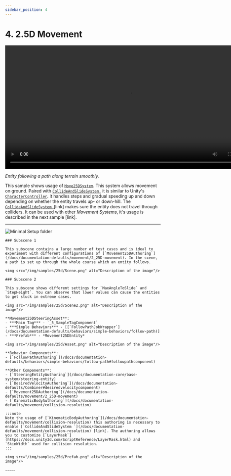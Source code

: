 ```yaml
---
sidebar_position: 4
---
```



# 4. 2.5D Movement

<video controls width="800">
  <source src="/videos/samples/25d/Video.mp4" type="video/mp4" />
  Your browser does not support the video tag.
</video>

*Entity following a path along terrain smoothly.*

This sample shows usage of [`Move25DSystem`](/docs/documentation-defaults/movement/2_25D-movement). This system allows movement on ground. Paired with [`CollideAndSlideSystem `](/docs/documentation-defaults/movement/collision-resolution) it is similar to Unity's [`CharacterController`](https://docs.unity3d.com/ScriptReference/CharacterController.html). It handles steps and gradual speeding up and down depending on whether the entity travels up- or down-hill. The [`CollideAndSlideSystem `](/docs/documentation-defaults/movement/collision-resolution)[link] makes sure the entity does not travel through colliders. It can be used with other *Movement Systems*, it's usage is described in the next sample [link]. 

-----
![Minimal Setup folder](/img/samples/25d/Folder.png)

<Tabs>
  <TabItem value="first" label="Scene"> 

    ### Subscene 1
    
    This subscene contains a large number of test cases and is ideal to experiment with different configurations of [`Movement25DAuthoring`](/docs/documentation-defaults/movement/2_25D-movement). In the scene, a path is set up through the whole course which an entity follows. 

    <img src="/img/samples/25d/Scene.png" alt="Description of the image"/>

    ### Subscene 2
    
    This subscene shows different settings for `MaxAngleToSlide` and `StepHeight`. You can observe that lower values can cause the entities to get stuck in extreme cases.

    <img src="/img/samples/25d/Scene2.png" alt="Description of the image"/>
    
  </TabItem>
  
  <TabItem value="second" label="Steering System Asset"> 

    **Movement25DSteeringAsset**:
    - ***Main Tag*** - `_5_SampleTagComponent`
    - ***Simple Behaviors*** - [[`FollowPathJobWrapper`](/docs/documentation-defaults/behaviors/simple-behaviors/follow-path)]
    - ***Prefab*** - *Movement25DEntity*

    <img src="/img/samples/25d/Asset.png" alt="Description of the image"/>

  </TabItem>
  
  <TabItem value="third" label="Prefab"> 
    
    **Behavior Components**:
    - [`FollowPathAuthoring`](/docs/documentation-defaults/behaviors/simple-behaviors/follow-path#followpathcomponent)

    **Other Components**:
    - [`SteeringEntityAuthoring`](/docs/documentation-core/base-system/steering-entity)
    - [`DesiredVelocityAuthoring`](/docs/documentation-defaults/Combiner#desiredvelocitycomponent)
    - [`Movement25DAuthoring`](/docs/documentation-defaults/movement/2_25D-movement)
    - [`KinematicBodyAuthoring`](/docs/documentation-defaults/movement/collision-resolution)

    :::note
    Note the usage of [`KinematicBodyAuthoring`](/docs/documentation-defaults/movement/collision-resolution) this authoring is necessary to enable [`CollideAndSlideSystem `](/docs/documentation-defaults/movement/collision-resolution) [link]. The authoring allows you to customize [`LayerMask`](https://docs.unity3d.com/ScriptReference/LayerMask.html) and `SkinWidth` used for collision resolution.
    :::
    
    <img src="/img/samples/25d/Prefab.png" alt="Description of the image"/>

  </TabItem>
</Tabs>
-----